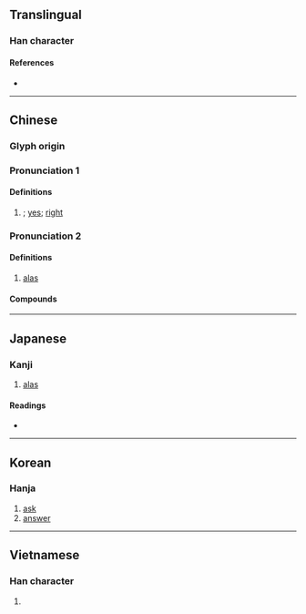 {{also|誒}}
{{character info/new}}
==Translingual==

===Han character===
{{Han char|rn=30|rad=口|as=07|sn=10|four=63034|canj=RIOK|ids=⿰口矣}}

====References====
* {{Han ref|kx=0192.040|dkj=03701|dj=0411.120|hdz=10635.060|uh=5509|ud=21769|bh=ADFC|bd=44540}}

----

==Chinese==
{{zh-forms}}

===Glyph origin===
{{Han etym}}

===Pronunciation 1===
{{zh-pron
|m=āi
|c=[[aai1]],[[oi1]]
|mn=ml:ai/qz,xm,zz:ài/tw:haih
|h=pfs=ái
|cat=intj
}}

====Definitions====
{{zh-hanzi}}

# {{non-gloss definition|interjection or grunt of agreement}}; [[yes]]; [[right]]

===Pronunciation 2===
{{zh-pron
|m=ài
|c=[[aai1]],[[oi1]]
|mn=haih
|h=pfs=ái
|cat=intj
}}

====Definitions====
{{zh-hanzi}}

# [[alas]]

====Compounds====
{{zh-der|唉聲歎氣|唉呀|唉聲嘆氣|唉唷}}

----

==Japanese==

===Kanji===
{{ja-kanji|grade=|rs=口07}}

# [[alas]]

====Readings====
* {{ja-readings
|goon=い, き
|kanon=あい, かい
|kun=[[ああ]] (aa), [[ああおお]] (aaoo), [[いやいやこたえる]] (iyaiyakotaeru)}}

----

==Korean==

===Hanja===
{{ko-hanja|hangeul=애|rv=ae|mr=ae|y=ay}}

# [[ask]]
# [[answer]]

----

==Vietnamese==

===Han character===
{{vi-hantu|[[ai]], [[hãy]], [[hởi]], [[hỡi]], [[hễ]], [[hĩ]], [[hơi]]|rs=口07}}

# {{defn|lang=vi}}